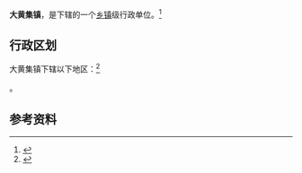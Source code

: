 {{中国乡级行政区|37/17/02/110/000}}

'''大黄集镇'''，是{{PRC admin/fullname|37/17/02/110/000|3}}下辖的一个[[乡镇|乡镇]]级行政单位。<ref>{{PRC admin/ref sgc|{{PRC admin/parent|37/17/02/110/000}}}}</ref>

== 行政区划 ==

大黄集镇下辖以下地区：<ref>{{PRC admin/ref sgc|37/17/02/110/000}}</ref>

{{PRC admin/children|37/17/02/110/000}}。

== 参考资料 ==

{{reflist}}

{{PRC admin/navcat|37/17/02/110/000}}